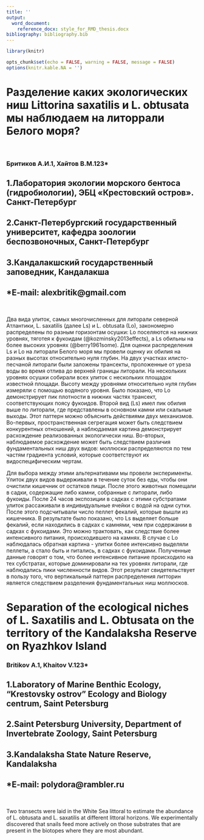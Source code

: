 ```yaml
---
title: ''
output:
  word_document:
    reference_docx: style_for_RMD_thesis.docx
bibliography: bibliography.bib
---
```


```r

library(knitr)

opts_chunk$set(echo = FALSE, warning = FALSE, message = FALSE)
options(knitr.kable.NA = '')
```

# Разделение каких экологических ниш Littorina saxatilis и L. obtusata мы наблюдаем на литоррали Белого моря?

&nbsp;

### Бритиков А.И.1, Хайтов В.М.󠆺123*

## 1.Лаборатория экологии морского бентоса (гидробиологии), ЭБЦ «Крестовский остров». Санкт-Петербург
## 2.Санкт-Петербургский государственный университет, кафедра зоологии беспозвоночных, Санкт-Петербург 
## 3.Кандалакшский государственный заповедник, Кандалакша
## *E-mail: alexbritik@gmail.com

&nbsp;

Два вида улиток, самых многочисленных для литорали северной Атлантики, L. saxatilis (далее Ls) и L. obtusata (Lo), закономерно распределены по разным горизонтам осушки: Lo поселяются на нижних уровнях, тяготея к фукоидам (@kozminsky2013effects), а Ls обильны на более высоких уровнях (@berry1961some). Для оценки распределения Ls и Lo на литорали Белого моря мы провели оценку их обилия на разных высотах относительно нуля глубин. На двух участках илисто-песчаной литорали были заложены трансекты, проложенные от уреза воды во время отлива до верхней границы литорали. На нескольких уровнях осушки собирали всех улиток с нескольких площадок известной площади. Высоту между уровнями относительно нуля глубин измеряли с помощью водяного уровня. Было показано, что Lo демонстрирует пик плотности в нижних частях трансект, соответствующих поясу фукоидов. Второй вид (Ls) имел пик обилия выше по литорали, где представлены в основном камни или скальные выходы. Этот паттерн можно объяснить действиями двух механизмов. Во-первых, пространственная сегрегация может быть следствием конкурентных отношений, а наблюдаемая картина демонстрирует расхождение реализованных экологически ниш. Во-вторых, наблюдаемое расхождение может быть следствием различия фундаментальных ниш двух видов: моллюски распределяются по тем частям градиента условий, которые соответствуют их видоспецифическим чертам.

Для выбора между этими альтернативами мы провели эксперименты. Улиток двух видов выдерживали в течение суток без еды, чтобы они очистили кишечник от остатков пищи. После этого животных помещали в садки, содержащие либо камни, собранные с литорали, либо фукоиды. После 24 часов экспозиции в садках с этими субстратами улиток рассаживали в индивидуальные ячейки с водой на одни сутки. После этого подсчитывали число пеллет фекалий, которые вышли из кишечника. В результате было показано, что Ls выделяет больше фекалий, если находились в садках с камнями, чем при содержании в садках с фукоидами. Это можно трактовать, как следствие более интенсивного питания, происходившего на камнях. В случае с Lo наблюдалась обратная картина - улитки более интенсивно выделяли пеллеты, а стало быть и питались, в садках с фукоидами. Полученные данные говорят о том, что более интенсивное питание происходило на тех субстратах, которые доминировали на тех уровнях литорали, где наблюдались пики численности видов. Этот результат свидетельствует в пользу того, что вертикальный паттерн распределения литторин является следствием разделения фундаментальных ниш моллюсков.


# Separation of the ecological niches of L. Saxatilis and L. Obtusata on the territory of the Kandalaksha Reserve on Ryazhkov Island

### Britikov A.1, Khaitov V.123*
## 1.Laboratory of Marine Benthic Ecology, “Krestovsky ostrov” Ecology and Biology centrum, Saint Petersburg 
## 2.Saint Petersburg University, Department of Invertebrate Zoology, Saint Petersburg 
## 3.Kandalaksha State Nature Reserve, Kandalaksha 
## *E-mail: polydora@rambler.ru 

&nbsp;

Two transects were laid in the White Sea littoral to estimate the abundance of L. obtusata and L. saxatilis at different littoral horizons. We experimentally discovered that snails feed more actively on those substrates that are present in the biotopes where they are most abundant.



